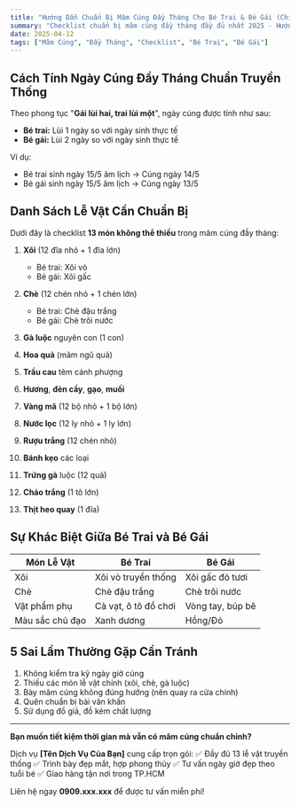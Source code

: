 ```yaml
---
title: "Hướng Dẫn Chuẩn Bị Mâm Cúng Đầy Tháng Cho Bé Trai & Bé Gái (Chi Tiết A-Z)"
summary: "Checklist chuẩn bị mâm cúng đầy tháng đầy đủ nhất 2025 - Hướng dẫn chi tiết lễ vật, cách tính ngày và những lưu ý quan trọng dành cho bé trai và bé gái."
date: 2025-04-12
tags: ["Mâm Cúng", "Đầy Tháng", "Checklist", "Bé Trai", "Bé Gái"]
---
```


## Cách Tính Ngày Cúng Đầy Tháng Chuẩn Truyền Thống

Theo phong tục "**Gái lùi hai, trai lùi một**", ngày cúng được tính như sau:

- **Bé trai:** Lùi 1 ngày so với ngày sinh thực tế
- **Bé gái:** Lùi 2 ngày so với ngày sinh thực tế

Ví dụ: 
- Bé trai sinh ngày 15/5 âm lịch → Cúng ngày 14/5
- Bé gái sinh ngày 15/5 âm lịch → Cúng ngày 13/5

## Danh Sách Lễ Vật Cần Chuẩn Bị

Dưới đây là checklist **13 món không thể thiếu** trong mâm cúng đầy tháng:

1. **Xôi** (12 đĩa nhỏ + 1 đĩa lớn)
   - Bé trai: Xôi vò
   - Bé gái: Xôi gấc

2. **Chè** (12 chén nhỏ + 1 chén lớn)
   - Bé trai: Chè đậu trắng
   - Bé gái: Chè trôi nước

3. **Gà luộc** nguyên con (1 con)

4. **Hoa quả** (mâm ngũ quả)

5. **Trầu cau** têm cánh phượng

6. **Hương**, **đèn cầy**, **gạo**, **muối**

7. **Vàng mã** (12 bộ nhỏ + 1 bộ lớn)

8. **Nước lọc** (12 ly nhỏ + 1 ly lớn)

9. **Rượu trắng** (12 chén nhỏ)

10. **Bánh kẹo** các loại

11. **Trứng gà** luộc (12 quả)

12. **Cháo trắng** (1 tô lớn)

13. **Thịt heo quay** (1 đĩa)

## Sự Khác Biệt Giữa Bé Trai và Bé Gái

| Món Lễ Vật       | Bé Trai               | Bé Gái                |
|------------------|-----------------------|-----------------------|
| Xôi              | Xôi vò truyền thống   | Xôi gấc đỏ tươi      |
| Chè              | Chè đậu trắng        | Chè trôi nước        |
| Vật phẩm phụ     | Cà vạt, ô tô đồ chơi | Vòng tay, búp bê     |
| Màu sắc chủ đạo  | Xanh dương           | Hồng/Đỏ             |

## 5 Sai Lầm Thường Gặp Cần Tránh

1. Không kiểm tra kỹ ngày giờ cúng
2. Thiếu các món lễ vật chính (xôi, chè, gà luộc)
3. Bày mâm cúng không đúng hướng (nên quay ra cửa chính)
4. Quên chuẩn bị bài văn khấn
5. Sử dụng đồ giả, đồ kém chất lượng

---

**Bạn muốn tiết kiệm thời gian mà vẫn có mâm cúng chuẩn chỉnh?**

Dịch vụ **[Tên Dịch Vụ Của Bạn]** cung cấp trọn gói:
✅ Đầy đủ 13 lễ vật truyền thống
✅ Trình bày đẹp mắt, hợp phong thủy
✅ Tư vấn ngày giờ đẹp theo tuổi bé
✅ Giao hàng tận nơi trong TP.HCM

Liên hệ ngay **0909.xxx.xxx** để được tư vấn miễn phí!